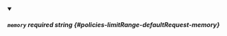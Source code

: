 
<details className="config-field" data-expandable="false" open>
<summary>

##### `memory` <span className="config-field-required" data-required="false">required</span> <span className="config-field-type">string</span> <span className="config-field-default"></span> <span className="config-field-enum"></span> {#policies-limitRange-defaultRequest-memory}



</summary>



</details>
